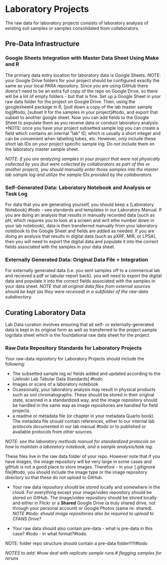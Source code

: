 # Laboratory Projects

The raw data for laboratory projects consists of laboratory analysis of existing soil samples or samples consolidated from collaborators.

## Pre-Data Infrastructure

### Google Sheets Integration with Master Data Sheet Using Make and R
The primary data entry location for laboratory data is Google Sheets. NOTE: your Google Drive folders for your project should be configured exactly the same as your local PARA repository. Since you are using GitHub there doens't need to be an extra full copy of the repo on Google Drive, so there will be a lot of empty folders - but that is fine. Set up a Google Sheet in your raw data folder for the project on Google Drive. Then, using the googlesheet4 package in R, [pull down a copy of the lab master sample log]#todo, [subset it for the samples in your project]#todo, and export that subset to another google sheet. Now you can add fields to the Google Sheet to populate them as you receive data or conduct laboratory analysis. *NOTE: once you have your project subsetted sample log you can create a field which contains an internal "lab" ID, which is usually a short integer and can be convenient when labelling tubes, etc. However, only include these short lab IDs on your project specific sample log. Do not include them on the laboratory master sample sheet.

*NOTE: if you are analyzing samples in your project that were not physically collected by you (but were collected by collaborators as part of this or another project), you should manually enter those samples into the master lab sample log and utilize the sample IDs provided by the collaborators.*

### Self-Generated Data: Laboratory Notebook and Analysis or Task Log
For data that you are generating yourself, you should keep a [Laboratory Notebook] #todo - see standards and templates in our Laboratory Manual. If you are doing an analysis that results in manually recorded data (such as pH, which requires you to look at a screen and writ ethe number down in your lab notebook), data is then transferred manually from your laboratory notebook to the Google Sheet and fields are added as needed. If you are doing an analysis that results in digital data (such as pXRF, MIR, or LPSA), then you will need to export the digital data and populate it into the correct fields associated with the samples in your data sheet.

### Externally Generated Data: Original Data File + Integration
For externally generated data (i.e. you sent samples off to a commerical lab and recieved a pdf or tabular report back). you will need to export the digital data and populate it into the correct fields associated with the samples in your data sheet. *NOTE that all original data files from external sources should be kept (as they were received) in a subfolder of the raw-data subdirectory.*

## Curating Laboratory Data
Lab Data curation involves ensuring that all self- or externally-generated data is kept in its original form as well as transferred to the project sample log/data sheet which is the foundational raw data sheet for the project.

### Raw Data Repository Standards for Laboratory Projects
Your raw-data repository for Laboratory Projects should include the following:

- The subsetted sample log w/ fields added and updated according to the [Jelinski Lab Tabular Data Standards] #todo
- Images or scans of a laboratory notebook
- Ocassionally, your laboratory analysis may result in physical products such as soil chromatographs. These should be stored in their original state, scanned in a standardized way, and the image repository should be handled in the same way as image repositories are handled for field projects.
- a readme or metadata file (or chapter in your metadata Quarto book). The metadata file should contain references, either to our internal lab protocols documented in our lab manual #todo or to published or available protocols from other sources.

*NOTE: see the laboratory methods manual for standardized protocols on how to maintain a laboratory notebook, and a sample analysis/task log.*

These files live in the raw data folder of your repo. However note that if you have images, the image repository will be very large in some cases and gitHub is not a good place to store images. Therefore - in your \[.gitignore file\]#todo, you should include the image type or the image repository directory so that these do not upload to GitHub.

-   Your raw data repository should be stored locally and somewhere in the cloud. For everything except your image/video repository should be stored on GitHub. The image/video repository should be stored locally and either in Flickr or a **Shared** Google Drive (a truly shared drive, not through your personal account) or Google Photos (same re: shared). *NOTE #todo: should image repositories also be required to upload to CFANS Drive?*

-   Your raw data should also contain pre-data - what is pre-data in this case? #todo - in what format?#todo.

NOTE: folder repo structure should contain a pre-data folder!!!!!#todo

*NOTES to add: #how deal with replicate sample runs.# flagging samples for reruns*